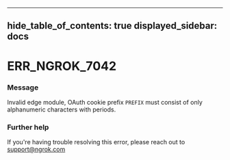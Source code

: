 

---
hide_table_of_contents: true
displayed_sidebar: docs
---


# ERR_NGROK_7042

### Message
Invalid edge module, OAuth cookie prefix `PREFIX` must consist of only alphanumeric characters with periods.

<ErrorDetails error="err_ngrok_7042" />



### Further help
If you're having trouble resolving this error, please reach out to [support@ngrok.com](mailto:support@ngrok.com?subject=Help%20with%20ERR_NGROK_7042)

